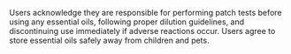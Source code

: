 Users acknowledge they are responsible for performing patch tests before using any essential oils, following proper dilution guidelines, and discontinuing use immediately if adverse reactions occur. Users agree to store essential oils safely away from children and pets.